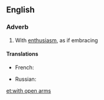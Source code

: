 ==English==

===Adverb===
{{head|en|adverb|head=[[with]] [[open]] [[arm]]s}}

# {{context|idiomatic|lang=en}} With [[enthusiasm]], as if embracing

====Translations====
{{trans-top|with enthusiasm, as if embracing}}
* French: {{t+|fr|à bras ouverts}}
{{trans-mid}}
* Russian: {{t|ru|с распростёртыми объятиями|tr=s rasprostjórtymi obʺjátijami}}
{{trans-bottom}}

[[et:with open arms]]
